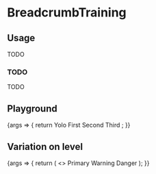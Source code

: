 
<Meta
  title="Components/BreadcrumbTraining"
  component={BreadcrumbTraining}
/>

# BreadcrumbTraining

## Usage

TODO

### TODO

TODO

## Playground

<Canvas>
  <Story name="Standard">
    {args => {
      return <BreadcrumbTraining {...args}>
        <span>Yolo</span>
        <BreadcrumbTraining.Level>
          First
        </BreadcrumbTraining.Level>
        <BreadcrumbTraining.Level href="http://www.google.com">
          Second
        </BreadcrumbTraining.Level>
        <BreadcrumbTraining.Level>
          Third
        </BreadcrumbTraining.Level>
      </BreadcrumbTraining>;
    }}
  </Story>
</Canvas>

<ArgsTable story="Standard" />

## Variation on level

<Canvas>
  <Story name="Level">
    {args => {
      return (
        <>
          <BreadcrumbTraining {...args} level="primary">
            Primary
          </BreadcrumbTraining>
          <BreadcrumbTraining {...args} level="warning">
            Warning
          </BreadcrumbTraining>
          <BreadcrumbTraining {...args} level="danger">
            Danger
          </BreadcrumbTraining>
        </>
      );
    }}
  </Story>
</Canvas>
